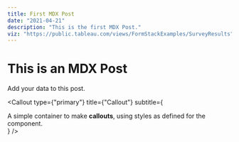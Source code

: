 ```yaml
---
title: First MDX Post
date: "2021-04-21"
description: "This is the first MDX Post."
viz: "https://public.tableau.com/views/FormStackExamples/SurveyResults"
---
```


# This is an MDX Post

Add your data to this post.

<Callout
  type={"primary"}
  title={"Callout"}
  subtitle={
    <div>
      A simple container to make <strong>callouts</strong>, using styles as
      defined for the component.
    </div>
  }
/>
